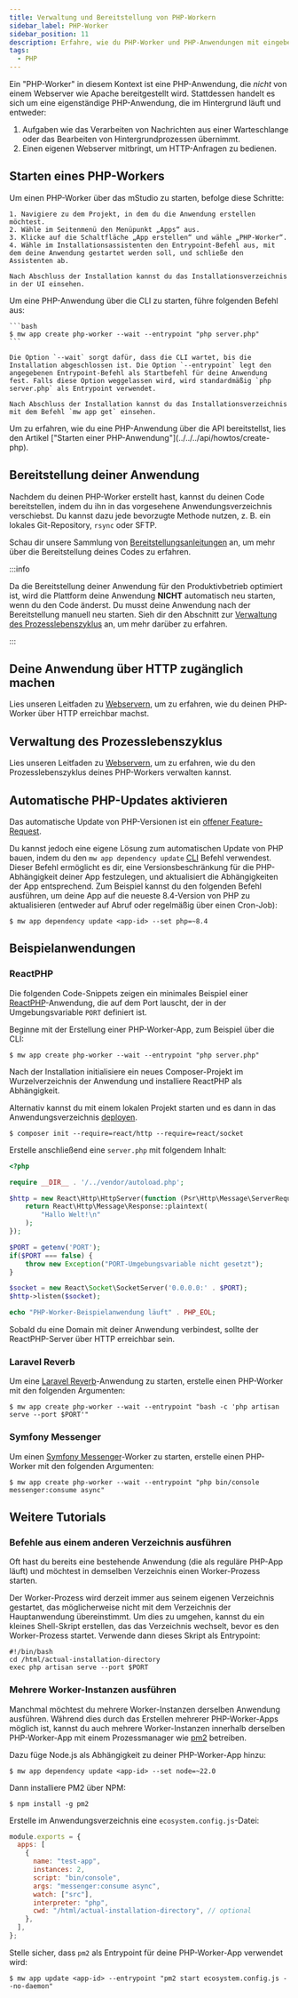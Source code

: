 ```yaml
---
title: Verwaltung und Bereitstellung von PHP-Workern
sidebar_label: PHP-Worker
sidebar_position: 11
description: Erfahre, wie du PHP-Worker und PHP-Anwendungen mit eingebetteten Webservern bereitstellst und verwaltest.
tags:
  - PHP
---
```



Ein "PHP-Worker" in diesem Kontext ist eine PHP-Anwendung, die _nicht_ von einem Webserver wie Apache bereitgestellt wird. Stattdessen handelt es sich um eine eigenständige PHP-Anwendung, die im Hintergrund läuft und entweder:

1. Aufgaben wie das Verarbeiten von Nachrichten aus einer Warteschlange oder das Bearbeiten von Hintergrundprozessen übernimmt.
2. Einen eigenen Webserver mitbringt, um HTTP-Anfragen zu bedienen.

## Starten eines PHP-Workers

<Tabs groupId="access-mode">
  <TabItem value="gui" label="mStudio UI">
    Um einen PHP-Worker über das mStudio zu starten, befolge diese Schritte:

    1. Navigiere zu dem Projekt, in dem du die Anwendung erstellen möchtest.
    2. Wähle im Seitenmenü den Menüpunkt „Apps“ aus.
    3. Klicke auf die Schaltfläche „App erstellen“ und wähle „PHP-Worker“.
    4. Wähle im Installationsassistenten den Entrypoint-Befehl aus, mit dem deine Anwendung gestartet werden soll, und schließe den Assistenten ab.

    Nach Abschluss der Installation kannst du das Installationsverzeichnis in der UI einsehen.

  </TabItem>
  <TabItem value="cli" label="CLI">
    Um eine PHP-Anwendung über die CLI zu starten, führe folgenden Befehl aus:

    ```bash
    $ mw app create php-worker --wait --entrypoint "php server.php"
    ```

    Die Option `--wait` sorgt dafür, dass die CLI wartet, bis die Installation abgeschlossen ist. Die Option `--entrypoint` legt den angegebenen Entrypoint-Befehl als Startbefehl für deine Anwendung fest. Falls diese Option weggelassen wird, wird standardmäßig `php server.php` als Entrypoint verwendet.

    Nach Abschluss der Installation kannst du das Installationsverzeichnis mit dem Befehl `mw app get` einsehen.

  </TabItem>
  <TabItem value="api" label="API">
    Um zu erfahren, wie du eine PHP-Anwendung über die API bereitstellst, lies den Artikel ["Starten einer PHP-Anwendung"](../../../api/howtos/create-php).
  </TabItem>
</Tabs>

## Bereitstellung deiner Anwendung

Nachdem du deinen PHP-Worker erstellt hast, kannst du deinen Code bereitstellen, indem du ihn in das vorgesehene Anwendungsverzeichnis verschiebst. Du kannst dazu jede bevorzugte Methode nutzen, z. B. ein lokales Git-Repository, `rsync` oder SFTP.

Schau dir unsere Sammlung von [Bereitstellungsanleitungen][deployment] an, um mehr über die Bereitstellung deines Codes zu erfahren.

:::info

Da die Bereitstellung deiner Anwendung für den Produktivbetrieb optimiert ist, wird die Plattform deine Anwendung **NICHT** automatisch neu starten, wenn du den Code änderst. Du musst deine Anwendung nach der Bereitstellung manuell neu starten. Sieh dir den Abschnitt zur [Verwaltung des Prozesslebenszyklus](#managing-your-process-lifecycle) an, um mehr darüber zu erfahren.

:::

## Deine Anwendung über HTTP zugänglich machen

Lies unseren Leitfaden zu [Webservern](../webservers#making-your-app-accessible-via-http), um zu erfahren, wie du deinen PHP-Worker über HTTP erreichbar machst.

## Verwaltung des Prozesslebenszyklus

Lies unseren Leitfaden zu [Webservern](../webservers/#managing-your-process-lifecycle), um zu erfahren, wie du den Prozesslebenszyklus deines PHP-Workers verwalten kannst.

## Automatische PHP-Updates aktivieren

Das automatische Update von PHP-Versionen ist ein [offener Feature-Request](https://github.com/mittwald/feature-requests/issues/70).

Du kannst jedoch eine eigene Lösung zum automatischen Update von PHP bauen, indem du den `mw app dependency update` [CLI](/cli) Befehl verwendest. Dieser Befehl ermöglicht es dir, eine Versionsbeschränkung für die PHP-Abhängigkeit deiner App festzulegen, und aktualisiert die Abhängigkeiten der App entsprechend. Zum Beispiel kannst du den folgenden Befehl ausführen, um deine App auf die neueste 8.4-Version von PHP zu aktualisieren (entweder auf Abruf oder regelmäßig über einen Cron-Job):

```shell-session
$ mw app dependency update <app-id> --set php=~8.4
```

## Beispielanwendungen

### ReactPHP

Die folgenden Code-Snippets zeigen ein minimales Beispiel einer [ReactPHP](https://reactphp.org)-Anwendung, die auf dem Port lauscht, der in der Umgebungsvariable `PORT` definiert ist.

Beginne mit der Erstellung einer PHP-Worker-App, zum Beispiel über die CLI:

```shellsession title="Lokale Shell-Sitzung"
$ mw app create php-worker --wait --entrypoint "php server.php"
```

Nach der Installation initialisiere ein neues Composer-Projekt im Wurzelverzeichnis der Anwendung und installiere ReactPHP als Abhängigkeit.

Alternativ kannst du mit einem lokalen Projekt starten und es dann in das Anwendungsverzeichnis [deployen][deployment].

```shellsession title="SSH-Shell-Sitzung"
$ composer init --require=react/http --require=react/socket
```

Erstelle anschließend eine `server.php` mit folgendem Inhalt:

```php title="server.php"
<?php

require __DIR__ . '/../vendor/autoload.php';

$http = new React\Http\HttpServer(function (Psr\Http\Message\ServerRequestInterface $request) {
    return React\Http\Message\Response::plaintext(
        "Hallo Welt!\n"
    );
});

$PORT = getenv('PORT');
if($PORT === false) {
    throw new Exception("PORT-Umgebungsvariable nicht gesetzt");
}

$socket = new React\Socket\SocketServer('0.0.0.0:' . $PORT);
$http->listen($socket);

echo "PHP-Worker-Beispielanwendung läuft" . PHP_EOL;
```

Sobald du eine Domain mit deiner Anwendung verbindest, sollte der ReactPHP-Server über HTTP erreichbar sein.

### Laravel Reverb

Um eine [Laravel Reverb](https://reverb.laravel.com)-Anwendung zu starten, erstelle einen PHP-Worker mit den folgenden Argumenten:

```shellsession title="Lokale Shell-Sitzung"
$ mw app create php-worker --wait --entrypoint "bash -c 'php artisan serve --port $PORT'"
```

### Symfony Messenger

Um einen [Symfony Messenger](https://symfony.com/doc/current/messenger.html)-Worker zu starten, erstelle einen PHP-Worker mit den folgenden Argumenten:

```shellsession title="Lokale Shell-Sitzung"
$ mw app create php-worker --wait --entrypoint "php bin/console messenger:consume async"
```

## Weitere Tutorials

### Befehle aus einem anderen Verzeichnis ausführen

Oft hast du bereits eine bestehende Anwendung (die als reguläre PHP-App läuft) und möchtest in demselben Verzeichnis einen Worker-Prozess starten.

Der Worker-Prozess wird derzeit immer aus seinem eigenen Verzeichnis gestartet, das möglicherweise nicht mit dem Verzeichnis der Hauptanwendung übereinstimmt. Um dies zu umgehen, kannst du ein kleines Shell-Skript erstellen, das das Verzeichnis wechselt, bevor es den Worker-Prozess startet. Verwende dann dieses Skript als Entrypoint:

```shell
#!/bin/bash
cd /html/actual-installation-directory
exec php artisan serve --port $PORT
```

### Mehrere Worker-Instanzen ausführen

Manchmal möchtest du mehrere Worker-Instanzen derselben Anwendung ausführen. Während dies durch das Erstellen mehrerer PHP-Worker-Apps möglich ist, kannst du auch mehrere Worker-Instanzen innerhalb derselben PHP-Worker-App mit einem Prozessmanager wie [pm2](https://pm2.keymetrics.io) betreiben.

Dazu füge Node.js als Abhängigkeit zu deiner PHP-Worker-App hinzu:

```shellsession title="Lokale Shell-Sitzung"
$ mw app dependency update <app-id> --set node=~22.0
```

Dann installiere PM2 über NPM:

```shellsession title="SSH-Shell-Sitzung"
$ npm install -g pm2
```

Erstelle im Anwendungsverzeichnis eine `ecosystem.config.js`-Datei:

```javascript title="ecosystem.config.js"
module.exports = {
  apps: [
    {
      name: "test-app",
      instances: 2,
      script: "bin/console",
      args: "messenger:consume async",
      watch: ["src"],
      interpreter: "php",
      cwd: "/html/actual-installation-directory", // optional
    },
  ],
};
```

Stelle sicher, dass `pm2` als Entrypoint für deine PHP-Worker-App verwendet wird:

```shellsession title="Lokale Shell-Sitzung"
$ mw app update <app-id> --entrypoint "pm2 start ecosystem.config.js --no-daemon"
```

[deployment]: /docs/v2/category/guides/deployment/
